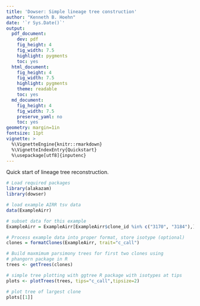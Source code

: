 ```yaml
---
title: 'Dowser: Simple lineage tree construction'
author: "Kenneth B. Hoehn"
date: '`r Sys.Date()`'
output:
  pdf_document:
    dev: pdf
    fig_height: 4
    fig_width: 7.5
    highlight: pygments
    toc: yes
  html_document:
    fig_height: 4
    fig_width: 7.5
    highlight: pygments
    theme: readable
    toc: yes
  md_document:
    fig_height: 4
    fig_width: 7.5
    preserve_yaml: no
    toc: yes
geometry: margin=1in
fontsize: 11pt
vignette: >
  %\VignetteEngine{knitr::rmarkdown}
  %\VignetteIndexEntry{Quickstart}
  %\usepackage[utf8]{inputenc}
---
```


Quick start of lineage tree reconstruction.

```r
# Load required packages
library(alakazam)
library(dowser)

# load example AIRR tsv data
data(ExampleAirr)

# subset data for this example
ExampleAirr = ExampleAirr[ExampleAirr$clone_id %in% c("3170", "3184"),]

# Process example data into proper format, store isotype (optional)
clones = formatClones(ExampleAirr, trait="c_call")

# Build maxmimum parsimony trees for first two clones using 
# phangorn package in R
trees <- getTrees(clones)

# simple tree plotting with ggtree R package with isotypes at tips
plots <- plotTrees(trees, tips="c_call",tipsize=2)

# plot tree of largest clone
plots[[1]]
```

